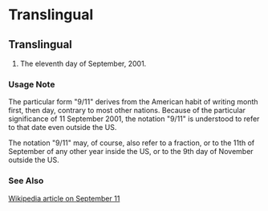 =Translingual=

==Translingual==

# The eleventh day of September, 2001.

===Usage Note===

The particular form "9/11" derives from the American habit of writing month first, then day, contrary to most other nations.  Because of the particular significance of 11 September 2001, the notation "9/11" is understood to refer to that date even outside the US.

The notation "9/11" may, of course, also refer to a fraction, or to the 11th of September of any other year inside the US, or to the 9th day of November outside the US.

===See Also===
[[w:September 11|Wikipedia article on September 11]]